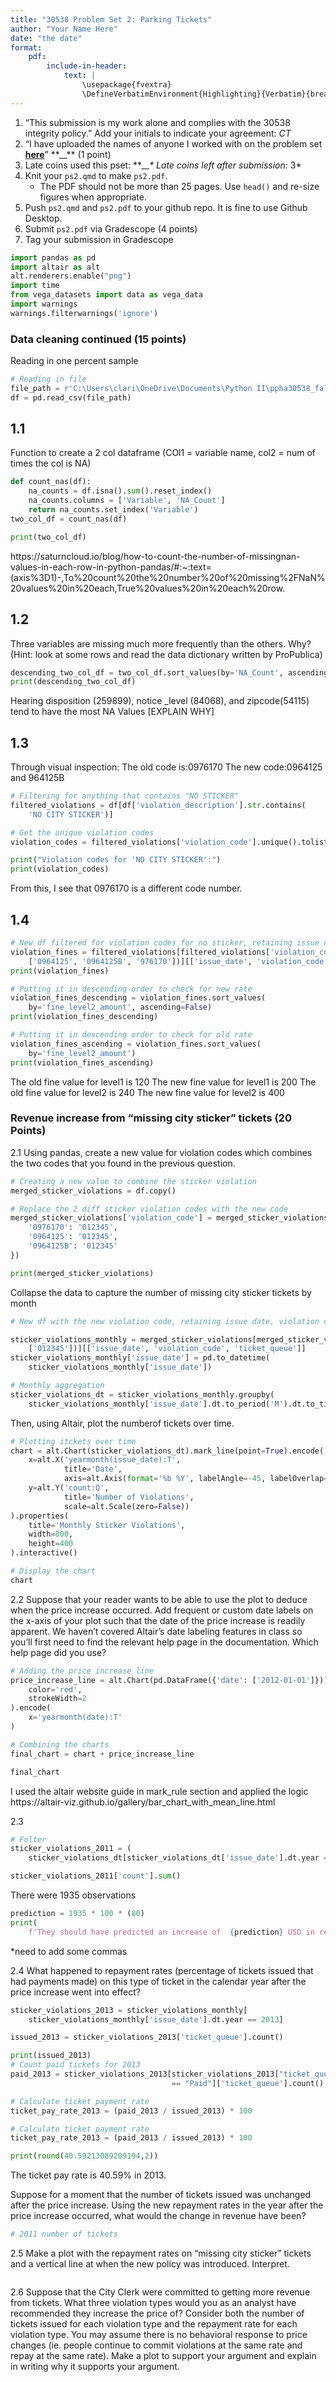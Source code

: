 ```yaml
---
title: "30538 Problem Set 2: Parking Tickets"
author: "Your Name Here"
date: "the date"
format: 
    pdf: 
        include-in-header:
            text: |
                \usepackage{fvextra}
                \DefineVerbatimEnvironment{Highlighting}{Verbatim}{breaklines,commandchars=\\\{\}}
---
```


1. "This submission is my work alone and complies with the 30538 integrity
policy." Add your initials to indicate your agreement: *CT*
2. "I have uploaded the names of anyone I worked with on the problem set **[here](https://docs.google.com/forms/d/1-zzHx762odGlpVWtgdIC55vqF-j3gqdAp6Pno1rIGK0/edit)**"  \*\*\_\_\*\* (1 point)
3. Late coins used this pset: \*\*\_\_*\* Late coins left after submission: *3*
4. Knit your `ps2.qmd` to make `ps2.pdf`. 
    * The PDF should not be more than 25 pages. Use `head()` and re-size figures when appropriate. 
5. Push  `ps2.qmd` and `ps2.pdf` to your github repo. It is fine to use Github Desktop.
6. Submit `ps2.pdf` via Gradescope (4 points) 
7. Tag your submission in Gradescope

```python
import pandas as pd
import altair as alt
alt.renderers.enable("png")
import time
from vega_datasets import data as vega_data
import warnings 
warnings.filterwarnings('ignore')
```


### Data cleaning continued (15 points)

Reading in one percent sample 
```python
# Reading in file
file_path = r'C:\Users\clari\OneDrive\Documents\Python II\ppha30538_fall2024\problem_sets\ps2\data\parking_tickets_one_percent.csv'
df = pd.read_csv(file_path)
```

## 1.1
Function to create a 2 col dataframe (COl1 = variable name, col2 = num of times the col is NA)
```python
def count_nas(df):
    na_counts = df.isna().sum().reset_index()
    na_counts.columns = ['Variable', 'NA_Count']
    return na_counts.set_index('Variable')
two_col_df = count_nas(df)

print(two_col_df)
```

https://saturncloud.io/blog/how-to-count-the-number-of-missingnan-values-in-each-row-in-python-pandas/#:~:text=(axis%3D1)-,To%20count%20the%20number%20of%20missing%2FNaN%20values%20in%20each,True%20values%20in%20each%20row.

## 1.2
Three variables are missing much more frequently than the others. Why? (Hint: look at some rows and read the data dictionary written by ProPublica)

```python
descending_two_col_df = two_col_df.sort_values(by='NA_Count', ascending=False)
print(descending_two_col_df)
```

Hearing disposition (259899), notice _level (84068), and zipcode(54115) tend to have the most NA Values
[EXPLAIN WHY]

## 1.3
Through visual inspection:
The old code is:0976170
The new code:0964125 and 964125B

```python
# Filtering for anything that contains "NO STICKER"
filtered_violations = df[df['violation_description'].str.contains(
    'NO CITY STICKER')]

# Get the unique violation codes
violation_codes = filtered_violations['violation_code'].unique().tolist()

print("Violation codes for 'NO CITY STICKER':")
print(violation_codes)
```

From this, I see that 0976170 is a different code number.

## 1.4
```python
# New df filtered for violation codes for no sticker, retaining issue date, violation code, fine levels
violation_fines = filtered_violations[filtered_violations['violation_code'].isin(
    ['0964125', '0964125B', '976170'])][['issue_date', 'violation_code', 'fine_level1_amount', 'fine_level2_amount']]
print(violation_fines)

# Putting it in descending order to check for new rate
violation_fines_descending = violation_fines.sort_values(
    by='fine_level2_amount', ascending=False)
print(violation_fines_descending)

# Putting it in descending order to check for old rate
violation_fines_ascending = violation_fines.sort_values(
    by='fine_level2_amount')
print(violation_fines_ascending)
```

The old fine value for level1 is 120
The new fine value for level1 is 200
The old fine value for level2 is 240
The new fine value for level2 is 400

### Revenue increase from “missing city sticker” tickets (20 Points)

2.1 Using pandas, create a new value for violation codes which combines the two codes that you found in the previous question.

```python
# Creating a new value to combine the sticker violation
merged_sticker_violations = df.copy()

# Replace the 2 diff sticker violation codes with the new code
merged_sticker_violations['violation_code'] = merged_sticker_violations['violation_code'].replace({
    '0976170': '012345',
    '0964125': '012345',
    '0964125B': '012345'
})

print(merged_sticker_violations)
```

Collapse the data to capture the number of missing city sticker tickets by month

```python
# New df with the new violation code, retaining issue date, violation code and ticket queue columns

sticker_violations_monthly = merged_sticker_violations[merged_sticker_violations['violation_code'].isin(
    ['012345'])][['issue_date', 'violation_code', 'ticket_queue']]
sticker_violations_monthly['issue_date'] = pd.to_datetime(
    sticker_violations_monthly['issue_date'])

# Monthly aggregation
sticker_violations_dt = sticker_violations_monthly.groupby(
    sticker_violations_monthly['issue_date'].dt.to_period('M').dt.to_timestamp()).size().reset_index(name="count")
```


Then, using Altair, plot the numberof tickets over time.

```python

# Plotting itckets over time
chart = alt.Chart(sticker_violations_dt).mark_line(point=True).encode(
    x=alt.X('yearmonth(issue_date):T', 
            title='Date',
            axis=alt.Axis(format='%b %Y', labelAngle=-45, labelOverlap=False)),
    y=alt.Y('count:Q', 
            title='Number of Violations',
            scale=alt.Scale(zero=False))
).properties(
    title='Monthly Sticker Violations',
    width=800,
    height=400
).interactive()

# Display the chart
chart
```


2.2
Suppose that your reader wants to be able to use the plot to deduce when the price
increase occurred. Add frequent or custom date labels on the x-axis of your plot such
that the date of the price increase is readily apparent. We haven’t covered Altair’s
date labeling features in class so you’ll first need to find the relevant help page in the
documentation. Which help page did you use?

```python
# Adding the price increase line
price_increase_line = alt.Chart(pd.DataFrame({'date': ['2012-01-01']})).mark_rule(
    color='red',
    strokeWidth=2
).encode(
    x='yearmonth(date):T'
)

# Combining the charts
final_chart = chart + price_increase_line

final_chart
```

I used the altair website guide in mark_rule section and applied the logic
https://altair-viz.github.io/gallery/bar_chart_with_mean_line.html


2.3 
```python
# Folter
sticker_violations_2011 = (
    sticker_violations_dt[sticker_violations_dt['issue_date'].dt.year == 2011])

sticker_violations_2011['count'].sum()
```

There were 1935 observations

```python
prediction = 1935 * 100 * (80)
print(
    f'They should have predicted an increase of  {prediction} USD in revenue')
```

*need to add some commas

2.4
What happened to repayment rates (percentage of tickets issued that had payments
made) on this type of ticket in the calendar year after the price increase went into effect?

```python
sticker_violations_2013 = sticker_violations_monthly[
    sticker_violations_monthly['issue_date'].dt.year == 2013]

issued_2013 = sticker_violations_2013['ticket_queue'].count()

print(issued_2013)
# Count paid tickets for 2013
paid_2013 = sticker_violations_2013[sticker_violations_2013["ticket_queue"]
                                    == "Paid"]['ticket_queue'].count()

# Calculate ticket payment rate
ticket_pay_rate_2013 = (paid_2013 / issued_2013) * 100

# Calculate ticket payment rate
ticket_pay_rate_2013 = (paid_2013 / issued_2013) * 100

print(round(40.59213089209194,2))

```

The ticket pay rate is 40.59% in 2013.

Suppose for a moment that the number of tickets issued was unchanged after the price
increase. Using the new repayment rates in the year after the price increase occurred,
what would the change in revenue have been?

```python
# 2011 number of tickets 
```

2.5
Make a plot with the repayment rates on “missing city sticker” tickets and a vertical line
at when the new policy was introduced. Interpret.

```python

```

2.6
Suppose that the City Clerk were committed to getting more revenue from tickets. What
three violation types would you as an analyst have recommended they increase the price
of? Consider both the number of tickets issued for each violation type and the repayment
rate for each violation type. You may assume there is no behavioral response to price
changes (ie. people continue to commit violations at the same rate and repay at the same
rate). Make a plot to support your argument and explain in writing why it supports
your argument.